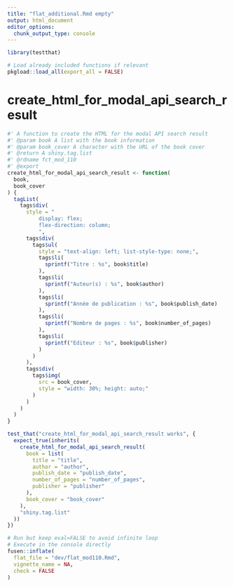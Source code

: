 ```yaml
---
title: "flat_additional.Rmd empty"
output: html_document
editor_options: 
  chunk_output_type: console
---
```


```r
library(testthat)
```

```r
# Load already included functions if relevant
pkgload::load_all(export_all = FALSE)
```
  
# create_html_for_modal_api_search_result
    
```r
#' A function to create the HTML for the modal API search result
#' @param book A list with the book information
#' @param book_cover A character with the URL of the book cover
#' @return A shiny.tag.list
#' @rdname fct_mod_110
#' @export
create_html_for_modal_api_search_result <- function(
  book,
  book_cover
) {
  tagList(
    tags$div(
      style = "
          display: flex;
          flex-direction: column;
          ",
      tags$div(
        tags$ul(
          style = "text-align: left; list-style-type: none;",
          tags$li(
            sprintf("Titre : %s", book$title)
          ),
          tags$li(
            sprintf("Auteur(s) : %s", book$author)
          ),
          tags$li(
            sprintf("Année de publication : %s", book$publish_date)
          ),
          tags$li(
            sprintf("Nombre de pages : %s", book$number_of_pages)
          ),
          tags$li(
            sprintf("Editeur : %s", book$publisher)
          )
        )
      ),
      tags$div(
        tags$img(
          src = book_cover,
          style = "width: 30%; height: auto;"
        )
      )
    )
  )
}
```
 
```r
test_that("create_html_for_modal_api_search_result works", {
  expect_true(inherits(
    create_html_for_modal_api_search_result(
      book = list(
        title = "title",
        author = "author",
        publish_date = "publish_date",
        number_of_pages = "number_of_pages",
        publisher = "publisher"
      ),
      book_cover = "book_cover"
    ),
    "shiny.tag.list"
  ))
})
```
    
  
```r
# Run but keep eval=FALSE to avoid infinite loop
# Execute in the console directly
fusen::inflate(
  flat_file = "dev/flat_mod110.Rmd",
  vignette_name = NA,
  check = FALSE
)
```

